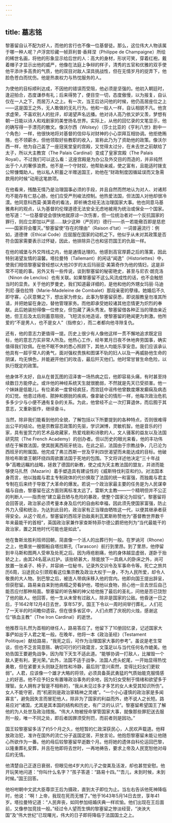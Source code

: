 ```yaml
---
---
---
```

title: 墓志铭
---




黎塞留自认不配为好人，而他的言行也不像一位基督徒。那么，这位伟大人物该属于哪一种人呢？卢浮宫珍藏一帧菲利普·香拜涅（Philippe de Champaigne）所绘的稀世名画，将他的形象显示给后世的人：高大的身材，形状可笑，穿着红袍，戴着帽子才显示出他的威严，他像在法庭上争辩的样子，清秀的五官和优雅的双手使他平添许多高贵的气质，他的双目对敌人深具挑战性，但在无情岁月的捉弄下，他脸色苍白而忧伤。他是热衷权力与热忱服务的人。

为使他的目标顺利达成，不因他的错误而受阻，他必须是坚强的。他初入朝廷时，逢迎拍合，态度谦恭有礼；后来得势了，便目空一切，态度傲慢，以为报复，自认仅在一人之下，而居万人之上。有一次，当王后访问他的时候，他仍高居座位之上——这是国王之外，无人敢做的无礼行为。他和一般人一样，自认相貌不凡。他贪求虚荣，不喜欢别人的批评，却渴望声名远播。他对诗人高乃依又妒又羡，梦想有朝一日能以诗人和戏剧家的美誉扬名世界。实际上，从他的回忆录的文笔显示，他的确写得一手漂亮的散文。像沃尔西（Wolsey）（莎士比亚的《亨利八世》剧中一个角色）一样，他很快地将对基督的信仰与对财神的小心崇拜互相协调。他拒绝贿赂，也不领薪水，但他领取好些教职的收入，宣称此乃为了资助他的政策。像沃尔西一样，他为自己盖了一座冠冕堂皇的宫殿，又觉得太过分，在未去世之前献给了太子，所以大主教宫（The Palais Cardinal）变成了皇家宫殿（The Palais Royal）。不过我们可以这么看：这座宫殿是为办公及外交目的而造的，并非纯然出于个人的奢侈浪费。他不是一个守财奴，他帮助亲戚，使之富有，且能适时拨支公帑慷慨助人。他以私人积蓄之半赠送国王，劝他在“财政制度因循延误而又急需款用的时候”动用这笔款项。

在他看来，残酷无情乃是治理国事必须的手段，并且自然而然地认为对人、对诸邦均不能存有仁慈心肠，他们应受严刑峻法控制。他热爱法国，但法国人对他却很冷漠。他同意科西莫·美第奇的看法，即祈祷念经无法治理国家大事。他也同意马基雅弗利的观点，认为基督的伦理道德无法安全无虑地被用为统治或保全一个国家。他写道：“一位基督徒会很快地就原谅一次伤害，但一位统治者对一个反抗国家的罪行，则应立即加以严惩……缺少这种（严厉的）德行——杀一若能儆百即是慈悲——国家将会覆灭。”黎塞留使“存在的理由”（Raison d’tat）一词普遍流行：例如，道德律（Ethical Code）应屈服在国家的动机之下。他似乎从未对其政策是否符合国家需要表示过怀疑，因此，他排除异己也和惩罚国王的仇敌一样。

在他的城堡与外交阵线之内，他是通情达理的。他感到高官厚爵之后的落寞，因此特别渴望友情的温馨。塔拉曼特（Tallemant）的闲话“闻逸”（Historiettes）中，使我们相信黎塞留曾经想以大他20岁的太后玛丽亚·美第奇作为他的情妇，这是非常不可能的事。另外又有一些传说，谈到黎塞留的秘密艳史，甚至与尼农·朗克洛（Ninon de Lenclos）也有关联。如果黎塞留不这么风流成性的话，也不会触怒当时的显贵。关于他的罗曼史，我们知道最详细的，是他和他的外甥女玛丽·马迪列尼·康伯拉特（Marie-Madeleine de Combalet）那段亲密的孽缘。她婚后不久即守寡，心灰意懒之下，想出家为修女。此事为黎塞留获悉，即说服教皇勿准其所请，并把她留在身边，替他管理家务。而他即承受她较诸其他恋情更为炽烈的奉献。此后她装扮得像一位修女，但包藏了满头秀发。黎塞留借各种正当的理由亲近她，但王后及太后则蓄意阻挠，飞短流长地造谣，使黎塞留的艳闻更为刺激。他所爱的“不是男人，也不是女人”（指修女），而二者都向他寻隙复仇。

还有，他的意志力更值得一提。历史上很少有人像他这样一贯不懈地追求既定目标，他的意志力实非常人所及。他热心工作，经年累月日夜不休地奔劳国事，确实值得我们钦佩。在他不眠不休的悉心照顾下，其他人均能乐享安息。我们应该承认他具有一超乎常人的勇气，面对强权贵族和图谋不轨的妇人以及一再威胁他生命的阴谋，均无惧色，并能避开他们的攻击，最后歼灭他们。他时常甘冒生命危险，以执行既定的政策。

他身体不太好，自从在普瓦图的沼泽害一场热病之后，他即容易头痛，有时甚至持续数日方能停止。或许他的神经系统天生就很脆弱，不然就是先天已受损害。他一个妹妹是低能儿，有位弟弟一度曾经疯狂，而宫廷中谣传他曾数度爆发癫痫及病态的幻觉。他患过痔疮、脓肿和膀胱的疾病，像拿破仑的情形一样，他每次政治危机多多少少与小便不通有复杂的关系。为此，他曾经不止一次打算退休，而后囿于其意志，又重新振作，继续奋斗。

当然，除非我们能看到他的全貌，了解包括以下所要提到的各种特点，否则很难得出公平的结论。他是宗教容忍政策的先驱，学识渊博，灵敏机智。他是音乐的行家，具有鉴赏力的艺术品收藏家，热爱戏剧和诗歌的人，文人骚客的益友以及法国研究院（The French Academy）的创办者。但以历史的眼光来看，他的丰功伟绩在于解救法国，使其脱离西班牙统治。在此之前，法国由于宗教战争，几已沦为西班牙的附属国。他完成了弗兰西斯一世及亨利四世渴望而未能达成的目标。他破除哈布斯堡王朝环绕四周欲置法国于死地的包围。下文将详述他决定“三十年战争”高瞻远瞩的战略，拯救了德国的新教，使之成为天主教法国的盟友，并进而能够使马扎然（Mazarin）着手塑造具有建设性的《威斯特伐利亚和约》。对法国本身而言，他以独裁与君主专制政体的代价换取了法国的统一和富强，而独裁与君主专制在后来终于导致了大革命的爆发。若说一个政治家最主要的任务是为人民谋幸福与自由，黎塞留在这方面则离标准太远了。雷斯大主教——一个精明但并不公正的判断人——指责他“建立最丑陋与危险的暴政，使整个国家沦为奴役”。黎塞留将会回答说，政治家必须考量本身及后代的自由和幸福，因此须先使国家富强，防止外力入侵和统治，为达到此目的，政治家有正当理由牺牲这一代，以便其继承者获得安全。从这个观点，黎塞留的西班牙劲敌奥利瓦累斯称赞他为“基督教世界数千年来最能干的首相”，英国政治家兼作家查斯特菲尔德公爵把他列为“当代最能干的政治家，置之其他时代可能也是如此”。

他在鲁斯龙胜利班师回朝，简直像一个活人的出葬行列一般。在罗讷河（Rhone）之上，他乘坐一艘御船自塔拉斯孔（Tarascon）航行到里昂。到了里昂，他停留到辛马斯和图两人受审及处死之后。因为痔疮剧痛，他的身体越显虚弱，遂卧于抬轿之上，由其24名扈从扛护。该抬轿甚大，除能放下一具病人的卧床之外，尚可放置一张桌子、椅子，并容纳一位秘书，记录外交训令及军事命令等。死亡之旅共历6周，沿途民众引颈观看这位集宗教及政治大权于一身，不为人民所爱，却令人敬畏的大人物。到巴黎之后，被连人带病床移入他的宫内。他即向国王提出辞呈，但获慰留。路易亲自来到他病榻之旁看护他，喂他以食物，担心他一旦去世后自己能否应付那种局面。黎塞留的听告解的神父给他施了最后的圣礼，问他是否已饶恕了他的敌人。他回答，他一生从未曾有过敌人，除非是国家的公敌。他昏迷一日之后，于1642年12月4日去世，享年57岁。国王下令以一周时间举行葬礼，人们花了一天半的时间瞻仰遗容。但在很多省区中，人们点燃了庆祝的火烛，感谢这位“铁血主教”（The Iron Cardinal）的逝世。

他推荐马扎然为首相的继任人，路易答应了。他留下了10册回忆录，记述国家大事俨如出于人君之笔一般。在晚年，他将一本《政治圣经》（Testament Politique）献给路易，“我死之后，可作为治理国家大事的参考”。虽说是老生常谈，但也不乏言简意赅、确切可行的行政箴言，文藻足以与当代任何名作媲美。他劝告国王要避免战争，因为陛下天生不适此道。“能够协调一打敌人，比摧毁一个敌人更有利，更光荣。”此外，法国不适于战争，法国人虎头蛇尾，一开始显得热忱勇敢，但在紧要关头则缺乏耐性和冷静，最后则“意兴索然，变得比妇女们更软弱”。人君，应该像一个雄才大略的将领，必须具备英武勇猛的气质始能克服情感上的好恶。他不应予妇女有置喙政治事务的余地，因为妇女受制于情绪和欲望多于理智。女人拥有才智是不相称的，“我从未见过多才多艺的女人未受其知识所伤”。女人不能守密，而“机密则是政治家精神之灵魂”。“一个小心谨慎的政治家是多闻寡言”，避免因失言而冒犯他人，除非为了国家的利益而外，绝不说人之长短。路易应对“诸国，尤其是其本国的结构和历史，有广泛的认识”。黎塞留希望国王了解他的为人处世及政治措施。“伟大人物被授命掌管国家大事，就像那些罪犯送去服刑一般，唯一不同之处，即后者因罪须受刑罚，而前者则是因功。”

国王较黎塞留多活了约5个月之久，他短暂的仁政深获民心，人民欢声载道。他释放政治犯，准许在国外的流亡分子返国定居，开放言论。他抱怨黎塞留未能让他随心所欲作为一番。他的母后较黎塞留早逝数个月。他将她的遗体自科伦运回巴黎，以隆重葬礼安葬，并且在他即将去世时，一再地祷告，要求上帝及人民宽恕他对母后的无情。

他清楚自己正逐日衰弱，但眼见他4岁大的儿子之俊美及活泼，却也甚觉安慰。他开玩笑地问道：“你叫什么名字？”孩子答道：“路易十四。”“吾儿，未到时候，未到时候。”国王回答。

他吩咐朝中文武大臣尊崇王后为摄政，直到太子即位为止。当左右告诉他死神降临时，他说：“啊！上帝，我现在死而无憾了。”他于1643年5月14日去世，享年41岁。塔拉曼特记道：“人民奔丧，如同参加结婚庆典一样欢愉。他们出现在王后面前，又像参加竞技一般。”经过令人望而生惧的黎塞留之惨淡经营，“泱泱大国”及“伟大世纪”已现曙光，伟大的日子即将降临于法国国土之上。
